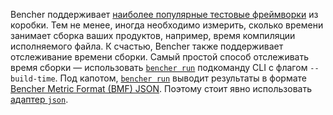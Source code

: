 Bencher поддерживает [наиболее популярные тестовые фреймворки][adapters] из коробки.
Тем не менее, иногда необходимо измерить, сколько времени занимает сборка ваших продуктов,
например, время компиляции исполняемого файла.
К счастью, Bencher также поддерживает отслеживание времени сборки.
Самый простой способ отслеживать время сборки — использовать
<code><a href="/ru/docs/explanation/bencher-run/">bencher run</a></code> подкоманду CLI
с флагом `--build-time`.
Под капотом, <code><a href="/ru/docs/explanation/bencher-run/">bencher run</a></code>
выводит результаты в формате [Bencher Metric Format (BMF) JSON][bmf].
Поэтому стоит явно использовать [адаптер `json`][json adapter].

[adapters]: /ru/docs/explanation/adapters/
[bmf]: /ru/docs/reference/bencher-metric-format/
[json adapter]: /ru/docs/explanation/adapters/#-json